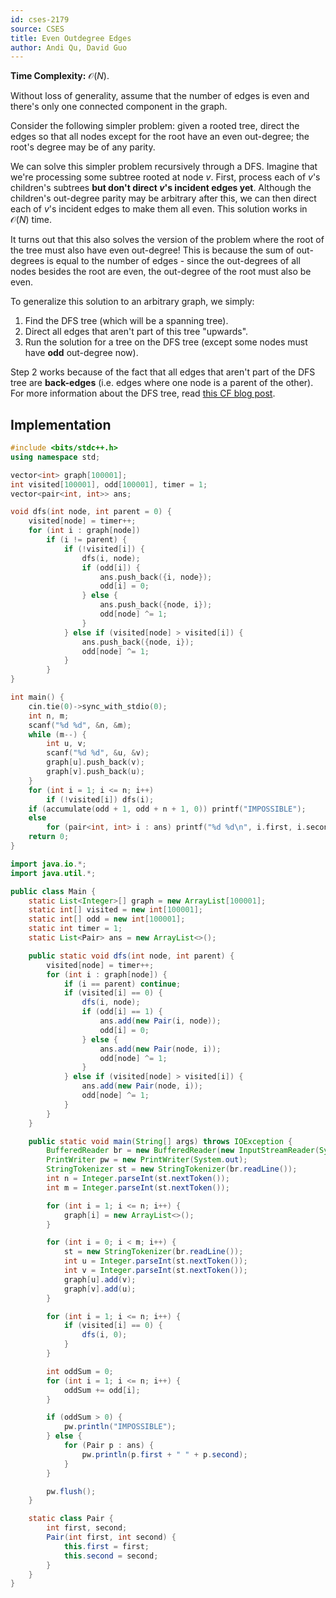 ```yaml
---
id: cses-2179
source: CSES
title: Even Outdegree Edges
author: Andi Qu, David Guo
---
```


**Time Complexity:** $\mathcal O(N)$.

Without loss of generality, assume that the number of edges is even and there's
only one connected component in the graph.

Consider the following simpler problem: given a rooted tree, direct the edges so
that all nodes except for the root have an even out-degree; the root's degree
may be of any parity.

We can solve this simpler problem recursively through a DFS. Imagine that we're
processing some subtree rooted at node $v$. First, process each of $v$'s
children's subtrees **but don't direct $v$'s incident edges yet**. Although the
children's out-degree parity may be arbitrary after this, we can then direct
each of $v$'s incident edges to make them all even. This solution works in
$\mathcal O(N)$ time.

It turns out that this also solves the version of the problem where the root of
the tree must also have even out-degree! This is because the sum of out-degrees
is equal to the number of edges - since the out-degrees of all nodes besides the
root are even, the out-degree of the root must also be even.

To generalize this solution to an arbitrary graph, we simply:

1. Find the DFS tree (which will be a spanning tree).
2. Direct all edges that aren't part of this tree "upwards".
3. Run the solution for a tree on the DFS tree (except some nodes must have
   **odd** out-degree now).

Step 2 works because of the fact that all edges that aren't part of the DFS tree
are **back-edges** (i.e. edges where one node is a parent of the other). For
more information about the DFS tree, read
[this CF blog post](https://codeforces.com/blog/entry/68138).

## Implementation

<LanguageSection>

<CPPSection>

```cpp
#include <bits/stdc++.h>
using namespace std;

vector<int> graph[100001];
int visited[100001], odd[100001], timer = 1;
vector<pair<int, int>> ans;

void dfs(int node, int parent = 0) {
	visited[node] = timer++;
	for (int i : graph[node])
		if (i != parent) {
			if (!visited[i]) {
				dfs(i, node);
				if (odd[i]) {
					ans.push_back({i, node});
					odd[i] = 0;
				} else {
					ans.push_back({node, i});
					odd[node] ^= 1;
				}
			} else if (visited[node] > visited[i]) {
				ans.push_back({node, i});
				odd[node] ^= 1;
			}
		}
}

int main() {
	cin.tie(0)->sync_with_stdio(0);
	int n, m;
	scanf("%d %d", &n, &m);
	while (m--) {
		int u, v;
		scanf("%d %d", &u, &v);
		graph[u].push_back(v);
		graph[v].push_back(u);
	}
	for (int i = 1; i <= n; i++)
		if (!visited[i]) dfs(i);
	if (accumulate(odd + 1, odd + n + 1, 0)) printf("IMPOSSIBLE");
	else
		for (pair<int, int> i : ans) printf("%d %d\n", i.first, i.second);
	return 0;
}
```

</CPPSection>
<JavaSection>

```java
import java.io.*;
import java.util.*;

public class Main {
    static List<Integer>[] graph = new ArrayList[100001];
    static int[] visited = new int[100001];
    static int[] odd = new int[100001];
    static int timer = 1;
    static List<Pair> ans = new ArrayList<>();

    public static void dfs(int node, int parent) {
        visited[node] = timer++;
        for (int i : graph[node]) {
            if (i == parent) continue;
            if (visited[i] == 0) {
                dfs(i, node);
                if (odd[i] == 1) {
                    ans.add(new Pair(i, node));
                    odd[i] = 0;
                } else {
                    ans.add(new Pair(node, i));
                    odd[node] ^= 1;
                }
            } else if (visited[node] > visited[i]) {
                ans.add(new Pair(node, i));
                odd[node] ^= 1;
            }
        }
    }

    public static void main(String[] args) throws IOException {
        BufferedReader br = new BufferedReader(new InputStreamReader(System.in));
        PrintWriter pw = new PrintWriter(System.out);
        StringTokenizer st = new StringTokenizer(br.readLine());
        int n = Integer.parseInt(st.nextToken());
        int m = Integer.parseInt(st.nextToken());

        for (int i = 1; i <= n; i++) {
            graph[i] = new ArrayList<>();
        }

        for (int i = 0; i < m; i++) {
            st = new StringTokenizer(br.readLine());
            int u = Integer.parseInt(st.nextToken());
            int v = Integer.parseInt(st.nextToken());
            graph[u].add(v);
            graph[v].add(u);
        }

        for (int i = 1; i <= n; i++) {
            if (visited[i] == 0) {
                dfs(i, 0);
            }
        }

        int oddSum = 0;
        for (int i = 1; i <= n; i++) {
            oddSum += odd[i];
        }

        if (oddSum > 0) {
            pw.println("IMPOSSIBLE");
        } else {
            for (Pair p : ans) {
                pw.println(p.first + " " + p.second);
            }
        }

        pw.flush();
    }

    static class Pair {
        int first, second;
        Pair(int first, int second) {
            this.first = first;
            this.second = second;
        }
    }
}
```

</JavaSection>
</LanguageSection>
